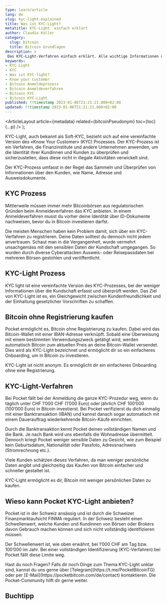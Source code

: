 ```yaml
---
type: learn/article
lang: de
slug: kyc-light-explained
title: Was ist KYC-Light?
metatitle: KYC-Light  einfach erklärt
author: Claudio Koller
category:
  slug: bitcoin
  title: Bitcoin Grundlagen
description: >
 Das KYC-Light-Verfahren einfach erklärt. Alle wichtige Informationen über den vereinfachten Anmeldeprozess findest du in diesem Artikel.
keywords:
- KYC-Light
- KYC
- Was ist KYC-light?
- Know your Customer
- Bitcoin Anmeldeprozess
- Bitcoin Anmeldeverfahren
- Bitcoin KYC
- Bitcoin KYC-Light
published: !!timestamp 2023-01-06T21:21:21.000+02:00
updated: !!timestamp 2023-01-06T21:21:21.000+02:00
---
```



  <ArticleLayout
    article={metadata}
    related={bitcoinPseudonym}
    toc={toc}
    {...p}
  />
);

KYC-Light, auch bekannt als Soft-KYC, bezieht sich auf eine vereinfachte Version des «Know Your Customer» (KYC) Prozesses. Der KYC-Prozess ist ein Verfahren, die Finanzinstitute und andere Unternehmen anwenden, um die Identität ihrer Kundinnen und Kunden zu überprüfen und sicherzustellen, dass diese nicht in illegale Aktivitäten verwickelt sind. 

Der KYC-Prozess umfasst in der Regel das Sammeln und Überprüfen von Informationen über den Kunden, wie Name, Adresse und Ausweisdokumente.

## KYC Prozess

Mittlerweile müssen immer mehr Bitcoinbörsen aus regulatorischen Gründen beim Anmeldeverfahren das KYC anbieten. In einem Anmeldeverfahren musst du vorher deine Identität über ID-Dokumente nachweisen, bevor du in Bitcoin investieren darfst.

Die meisten Menschen haben kein Problem damit, sich über ein KYC-Verfahren zu registrieren. Deine Daten solltest du dennoch nicht jedem anvertrauen. Schaut man in die Vergangenheit, wurde vermehrt unsachgemäss mit den sensiblen Daten der Kundschaft umgegangen. So wurden durch diverse Cyberattacken Ausweis- oder Reisepassdaten bei mehreren Börsen gestohlen und veröffentlicht.

## KYC-Light Prozess

KYC light ist eine vereinfachte Version des KYC-Prozesses, bei der weniger Informationen über die Kundschaft erfasst und überprüft werden. Das Ziel von KYC-Light ist es, ein Gleichgewicht zwischen Kundenfreundlichkeit und der Einhaltung gesetzlicher Vorschriften zu schaffen.

## Bitcoin ohne Registrierung kaufen

Pocket ermöglicht es, Bitcoin ohne Registrierung zu kaufen. Dabei wird das Bitcoin-Wallet mit einer IBAN-Adresse verknüpft. Sobald eine Überweisung mit einem bestimmten Verwendungszweck getätigt wird, werden automatisch Bitcoin zum aktuellen Preis an deine Bitcoin-Wallet versendet. Dies wird als KYC-Light bezeichnet und ermöglicht dir so ein einfacheres Onboarding, um in Bitcoin zu investieren.

<Callout icon = "💡">
 KYC-Light ist nicht anonym. Es ermöglicht dir ein einfacheres Onboarding ohne eine Registrierung.
</Callout>

## KYC-Light-Verfahren

Bei Pocket fällt bei der Anmeldung die ganze KYC-Prozedur weg, wenn du täglich unter CHF 1’000 CHF (1’000 Euro) oder jährlich CHF 100’000 (100’000 Euro) in Bitcoin investierst. Bei Pocket verifizierst du dich einmalig mit einer Banktransaktion (IBAN) und kannst danach sogar automatisch mit einem Dauerauftrag wiederkehrende Bitcoin-Käufe einrichten.

Durch die Banktransaktion kennt Pocket deinen vollständigen Namen und die Bank. Je nach Bank wird uns ebenfalls die Wohnadresse übermittelt. Dennoch kriegt Pocket weniger sensible Daten zu Gesicht, wie zum Beispiel kein Geburtsdatum, Nationalität oder Passfoto, Adressnachweis (Stromrechnung etc.).

Viele Kunden schätzen dieses Verfahren, da man weniger persönliche Daten angibt und gleichzeitig das Kaufen von Bitcoin einfacher und schneller gestaltet ist.

<Callout icon = "💡">
 KYC-Light ermöglicht es dir, Bitcoin mit weniger persönlichen Daten zu kaufen.
</Callout>

## Wieso kann Pocket KYC-Light anbieten?

Pocket ist in der Schweiz ansässig und ist durch die Schweizer Finanzmarktaufsicht FINMA reguliert. In der Schweiz besteht einen Schwellenwert, welche Kunden und Kundinnen von Börsen oder Brokers davon Gebrauch machen können und sich nicht vollständig identifizieren müssen. 

Der Schwellenwert ist, wie oben erwähnt, bei 1’000 CHF am Tag bzw. 100’000 im Jahr. Bei einer vollständigen Identifizierung (KYC-Verfahren) bei Pocket fällt diese Limite weg.

<Callout icon="❓">
Hast du noch Fragen?
Falls dir noch Dinge zum Thema KYC-Light unklar sind, kannst du uns gerne über [Telegram](https://t.me/PocketBitcoinTG) oder per [E-Mail](https://pocketbitcoin.com/de/contact) kontaktieren. Die Pocket-Community hilft dir gerne weiter.
</Callout>

## Buchtipp

<Books>
  <Book book={bitcoinEntdecken} />
</Books>